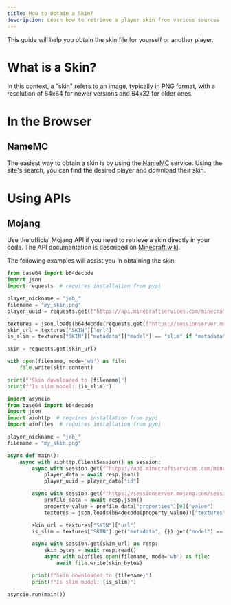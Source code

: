 ```yaml
---
title: How to Obtain a Skin?
description: Learn how to retrieve a player skin from various sources
---
```



This guide will help you obtain the skin file for yourself or another player.

# What is a Skin?

In this context, a "skin" refers to an image, typically in PNG format, with a resolution of 64x64 for newer versions and 64x32 for older ones.

# In the Browser

## NameMC

The easiest way to obtain a skin is by using the [NameMC](https://namemc.com/) service.
Using the site's search, you can find the desired player and download their skin.

# Using APIs

## Mojang

Use the official Mojang API if you need to retrieve a skin directly in your code.
The API documentation is described on [Minecraft.wiki](https://minecraft.wiki/w/Mojang_API).

The following examples will assist you in obtaining the skin:

<Tabs syncKey="code">
<TabItem label="requests">

```python
from base64 import b64decode
import json
import requests  # requires installation from pypi

player_nickname = "jeb_"
filename = "my_skin.png"
player_uuid = requests.get(f"https://api.minecraftservices.com/minecraft/profile/lookup/name/{player_nickname}").json()["id"]

textures = json.loads(b64decode(requests.get(f"https://sessionserver.mojang.com/session/minecraft/profile/{player_uuid}").json()["properties"][0]["value"]))["textures"]
skin_url = textures["SKIN"]["url"]
is_slim = textures["SKIN"]["metadata"]["model"] == "slim" if "metadata" in textures["SKIN"] else False

skin = requests.get(skin_url)

with open(filename, mode='wb') as file:
    file.write(skin.content)

print(f"Skin downloaded to {filename}")
print(f"Is slim model: {is_slim}")
```

</TabItem>
<TabItem label="aiohttp">

```python
import asyncio
from base64 import b64decode
import json
import aiohttp  # requires installation from pypi
import aiofiles  # requires installation from pypi

player_nickname = "jeb_"
filename = "my_skin.png"

async def main():
    async with aiohttp.ClientSession() as session:
        async with session.get(f"https://api.minecraftservices.com/minecraft/profile/lookup/name/{player_nickname}") as resp:
            player_data = await resp.json()
            player_uuid = player_data["id"]

        async with session.get(f"https://sessionserver.mojang.com/session/minecraft/profile/{player_uuid}") as resp:
            profile_data = await resp.json()
            property_value = profile_data["properties"][0]["value"]
            textures = json.loads(b64decode(property_value))["textures"]

        skin_url = textures["SKIN"]["url"]
        is_slim = textures["SKIN"].get("metadata", {}).get("model") == "slim"

        async with session.get(skin_url) as resp:
            skin_bytes = await resp.read()
            async with aiofiles.open(filename, mode='wb') as file:
                await file.write(skin_bytes)

        print(f"Skin downloaded to {filename}")
        print(f"Is slim model: {is_slim}")

asyncio.run(main())
```

</TabItem>
</Tabs>
